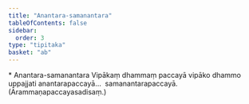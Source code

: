 ```yaml
---
title: "Anantara-samanantara"
tableOfContents: false
sidebar:
  order: 3
type: "tipitaka"
basket: "ab"
---
```



<DynamicBreadcrumb />

<Paragraph type="center">
* Anantara-samanantara
</Paragraph>

<Division number="65">

<Paragraph number="2202">
Vipākaṃ dhammaṃ paccayā vipāko dhammo uppajjati anantarapaccayā…  samanantarapaccayā. (Ārammaṇapaccayasadisaṃ.)
</Paragraph>
</Division>